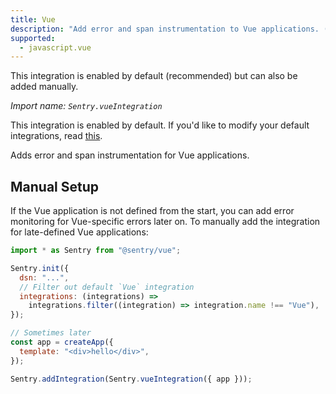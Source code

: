 ```yaml
---
title: Vue
description: "Add error and span instrumentation to Vue applications. (default)"
supported:
  - javascript.vue
---
```


<Alert>

This integration is enabled by default (recommended) but can also be added manually.

</Alert>

_Import name: `Sentry.vueIntegration`_

This integration is enabled by default. If you'd like to modify your default integrations, read [this](./../#modifying-default-integrations).

Adds error and span instrumentation for Vue applications.

## Manual Setup

If the Vue application is not defined from the start, you can add error monitoring for Vue-specific errors later on.
To manually add the integration for late-defined Vue applications:

```javascript {filename:main.js}
import * as Sentry from "@sentry/vue";

Sentry.init({
  dsn: "...",
  // Filter out default `Vue` integration
  integrations: (integrations) =>
    integrations.filter((integration) => integration.name !== "Vue"),
});

// Sometimes later
const app = createApp({
  template: "<div>hello</div>",
});

Sentry.addIntegration(Sentry.vueIntegration({ app }));
```
